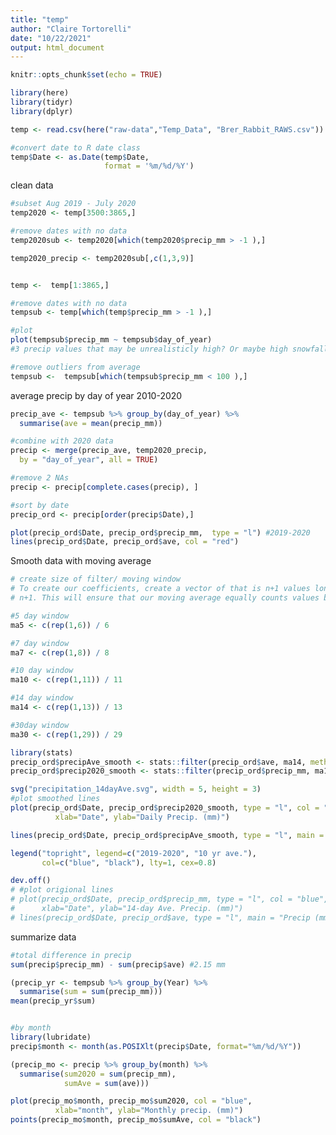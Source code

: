 ```yaml
---
title: "temp"
author: "Claire Tortorelli"
date: "10/22/2021"
output: html_document
---
```


```r
knitr::opts_chunk$set(echo = TRUE)

library(here)
library(tidyr)
library(dplyr)
```

```r

temp <- read.csv(here("raw-data","Temp_Data", "Brer_Rabbit_RAWS.csv"))

#convert date to R date class
temp$Date <- as.Date(temp$Date,
                     format = '%m/%d/%Y')
```

clean data
```r
#subset Aug 2019 - July 2020
temp2020 <- temp[3500:3865,]

#remove dates with no data
temp2020sub <- temp2020[which(temp2020$precip_mm > -1 ),]

temp2020_precip <- temp2020sub[,c(1,3,9)]


temp <-  temp[1:3865,]

#remove dates with no data
tempsub <- temp[which(temp$precip_mm > -1 ),]

#plot
plot(tempsub$precip_mm ~ tempsub$day_of_year)
#3 precip values that may be unrealisticly high? Or maybe high snowfall days?

#remove outliers from average
tempsub <-  tempsub[which(tempsub$precip_mm < 100 ),]
```

average precip by day of year 2010-2020
```r
precip_ave <- tempsub %>% group_by(day_of_year) %>%
  summarise(ave = mean(precip_mm))

#combine with 2020 data
precip <- merge(precip_ave, temp2020_precip, 
  by = "day_of_year", all = TRUE)

#remove 2 NAs
precip <- precip[complete.cases(precip), ]

#sort by date
precip_ord <- precip[order(precip$Date),]

plot(precip_ord$Date, precip_ord$precip_mm,  type = "l") #2019-2020
lines(precip_ord$Date, precip_ord$ave, col = "red") 
```

Smooth data with moving average
```r
# create size of filter/ moving window
# To create our coefficients, create a vector of that is n+1 values long, divided by that 
# n+1. This will ensure that our moving average equally counts values before and after:

#5 day window
ma5 <- c(rep(1,6)) / 6

#7 day window
ma7 <- c(rep(1,8)) / 8

#10 day window
ma10 <- c(rep(1,11)) / 11

#14 day window
ma14 <- c(rep(1,13)) / 13

#30day window
ma30 <- c(rep(1,29)) / 29
```


```r
library(stats)
precip_ord$precipAve_smooth <- stats::filter(precip_ord$ave, ma14, method = "convolution", sides = 2)
precip_ord$precip2020_smooth <- stats::filter(precip_ord$precip_mm, ma14, method = "convolution", sides = 2)

```

```r
svg("precipitation_14dayAve.svg", width = 5, height = 3)
#plot smoothed lines
plot(precip_ord$Date, precip_ord$precip2020_smooth, type = "l", col = "blue",
          xlab="Date", ylab="Daily Precip. (mm)")

lines(precip_ord$Date, precip_ord$precipAve_smooth, type = "l", main = "Precip (mm)")

legend("topright", legend=c("2019-2020", "10 yr ave."),
       col=c("blue", "black"), lty=1, cex=0.8)

dev.off()
# #plot origional lines
# plot(precip_ord$Date, precip_ord$precip_mm, type = "l", col = "blue", 
#      xlab="Date", ylab="14-day Ave. Precip. (mm)")
# lines(precip_ord$Date, precip_ord$ave, type = "l", main = "Precip (mm)")


```

summarize data
```r
#total difference in precip
sum(precip$precip_mm) - sum(precip$ave) #2.15 mm

(precip_yr <- tempsub %>% group_by(Year) %>%
  summarise(sum = sum(precip_mm)))
mean(precip_yr$sum)


#by month
library(lubridate)
precip$month <- month(as.POSIXlt(precip$Date, format="%m/%d/%Y"))

(precip_mo <- precip %>% group_by(month) %>%
  summarise(sum2020 = sum(precip_mm),
            sumAve = sum(ave)))

plot(precip_mo$month, precip_mo$sum2020, col = "blue",
          xlab="month", ylab="Monthly precip. (mm)")
points(precip_mo$month, precip_mo$sumAve, col = "black")
```